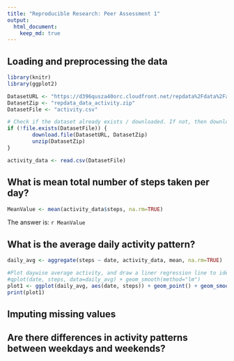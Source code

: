 ```yaml
---
title: "Reproducible Research: Peer Assessment 1"
output: 
  html_document:
    keep_md: true
---
```



## Loading and preprocessing the data
```r

library(knitr)
library(ggplot2)

DatasetURL <- "https://d396qusza40orc.cloudfront.net/repdata%2Fdata%2Factivity.zip"
DatasetZip <- "repdata_data_activity.zip"
DatasetFile <- "activity.csv" 

# Check if the dataset already exists / downloaded. If not, then download the file
if (!file.exists(DatasetFile)) {
        download.file(DatasetURL, DatasetZip)
        unzip(DatasetZip)
}

activity_data <- read.csv(DatasetFile)

```


## What is mean total number of steps taken per day?
```r

MeanValue <- mean(activity_data$steps, na.rm=TRUE)

```
The answer is: `r MeanValue`

## What is the average daily activity pattern?
```r

daily_avg <- aggregate(steps ~ date, activity_data, mean, na.rm=TRUE)

#Plot daywise average activity, and draw a liner regression line to identify a pattern
#qplot(date, steps, data=daily_avg) + geom_smooth(method="lm")
plot1 <- ggplot(daily_avg, aes(date, steps)) + geom_point() + geom_smooth()
print(plot1)
```



## Imputing missing values



## Are there differences in activity patterns between weekdays and weekends?

